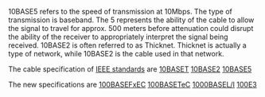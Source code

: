 10BASE5 refers to the speed of transmission at 10Mbps. The type of transmission is baseband. The 5 represents the ability of the cable to allow the signal to travel for approx. 500 meters before attenuation could disrupt the ability of the receiver to appropriately interpret the signal being received. 10BASE2 is often referred to as Thicknet. Thicknet is actually a type of network, while 10BASE2 is the cable used in that network.

The cable specification of [[IEEE standards]] are [[10BASET]] [[10BASE2]] [[10BASE5]]

The new specifications are
[[100BASEFxEC]]
[[100BASETeC]]
[[1000BASEL/I]]
[[100E3]]